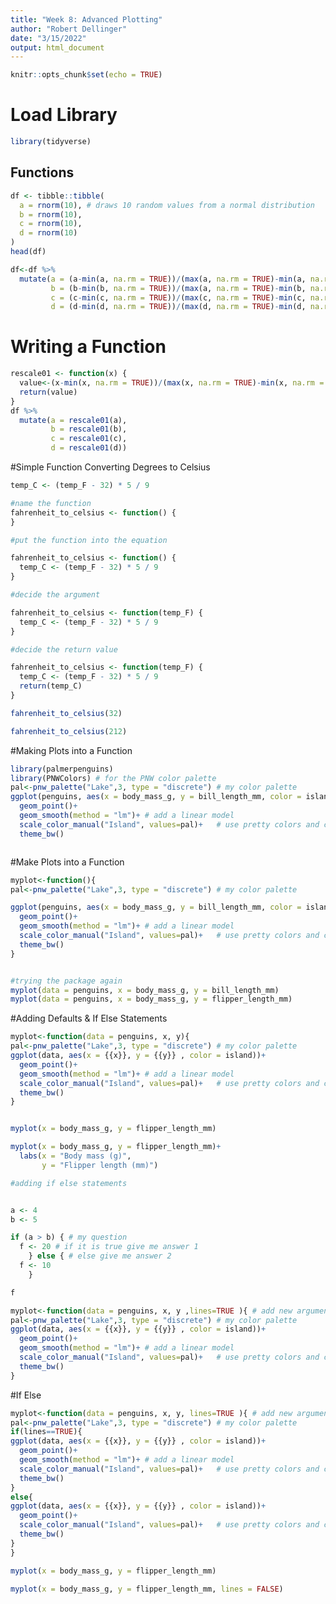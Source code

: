 ```yaml
---
title: "Week 8: Advanced Plotting"
author: "Robert Dellinger"
date: "3/15/2022"
output: html_document
---
```


```r
knitr::opts_chunk$set(echo = TRUE)
```

# Load Library

```r
library(tidyverse)
```

## Functions

```r

df <- tibble::tibble(
  a = rnorm(10), # draws 10 random values from a normal distribution
  b = rnorm(10),
  c = rnorm(10),
  d = rnorm(10)
)
head(df)

df<-df %>%
  mutate(a = (a-min(a, na.rm = TRUE))/(max(a, na.rm = TRUE)-min(a, na.rm = TRUE)),
         b = (b-min(b, na.rm = TRUE))/(max(a, na.rm = TRUE)-min(b, na.rm = TRUE)),
         c = (c-min(c, na.rm = TRUE))/(max(c, na.rm = TRUE)-min(c, na.rm = TRUE)),
         d = (d-min(d, na.rm = TRUE))/(max(d, na.rm = TRUE)-min(d, na.rm = TRUE)))

```

# Writing a Function
```r

rescale01 <- function(x) {
  value<-(x-min(x, na.rm = TRUE))/(max(x, na.rm = TRUE)-min(x, na.rm = TRUE))
  return(value)
}
df %>%
  mutate(a = rescale01(a),
         b = rescale01(b),
         c = rescale01(c),
         d = rescale01(d))

```

#Simple Function Converting Degrees to Celsius 

```r

temp_C <- (temp_F - 32) * 5 / 9

#name the function 
fahrenheit_to_celsius <- function() {
}

#put the function into the equation 

fahrenheit_to_celsius <- function() { 
  temp_C <- (temp_F - 32) * 5 / 9
}

#decide the argument 

fahrenheit_to_celsius <- function(temp_F) {
  temp_C <- (temp_F - 32) * 5 / 9 
}

#decide the return value 

fahrenheit_to_celsius <- function(temp_F) { 
  temp_C <- (temp_F - 32) * 5 / 9 
  return(temp_C)
}

fahrenheit_to_celsius(32)

fahrenheit_to_celsius(212)

```

#Making Plots into a Function

```r

library(palmerpenguins)
library(PNWColors) # for the PNW color palette 
pal<-pnw_palette("Lake",3, type = "discrete") # my color palette 
ggplot(penguins, aes(x = body_mass_g, y = bill_length_mm, color = island))+
  geom_point()+
  geom_smooth(method = "lm")+ # add a linear model
  scale_color_manual("Island", values=pal)+   # use pretty colors and change the legend title
  theme_bw()



```

#Make Plots into a Function 

```r

myplot<-function(){
pal<-pnw_palette("Lake",3, type = "discrete") # my color palette 

ggplot(penguins, aes(x = body_mass_g, y = bill_length_mm, color = island))+
  geom_point()+
  geom_smooth(method = "lm")+ # add a linear model
  scale_color_manual("Island", values=pal)+   # use pretty colors and change the legend title
  theme_bw()
}


#trying the package again 
myplot(data = penguins, x = body_mass_g, y = bill_length_mm)
myplot(data = penguins, x = body_mass_g, y = flipper_length_mm)


```


#Adding Defaults & If Else Statements 

```r

myplot<-function(data = penguins, x, y){
pal<-pnw_palette("Lake",3, type = "discrete") # my color palette 
ggplot(data, aes(x = {{x}}, y = {{y}} , color = island))+
  geom_point()+
  geom_smooth(method = "lm")+ # add a linear model
  scale_color_manual("Island", values=pal)+   # use pretty colors and change the legend title
  theme_bw()
}


myplot(x = body_mass_g, y = flipper_length_mm)

myplot(x = body_mass_g, y = flipper_length_mm)+
  labs(x = "Body mass (g)",
       y = "Flipper length (mm)")

#adding if else statements


a <- 4
b <- 5

if (a > b) { # my question
  f <- 20 # if it is true give me answer 1
    } else { # else give me answer 2
  f <- 10
    }

f

myplot<-function(data = penguins, x, y ,lines=TRUE ){ # add new argument for lines
pal<-pnw_palette("Lake",3, type = "discrete") # my color palette 
ggplot(data, aes(x = {{x}}, y = {{y}} , color = island))+
  geom_point()+
  geom_smooth(method = "lm")+ # add a linear model
  scale_color_manual("Island", values=pal)+   # use pretty colors and change the legend title
  theme_bw()
}


```


#If Else

```r

myplot<-function(data = penguins, x, y, lines=TRUE ){ # add new argument for lines
pal<-pnw_palette("Lake",3, type = "discrete") # my color palette 
if(lines==TRUE){
ggplot(data, aes(x = {{x}}, y = {{y}} , color = island))+
  geom_point()+
  geom_smooth(method = "lm")+ # add a linear model
  scale_color_manual("Island", values=pal)+   # use pretty colors and change the legend title
  theme_bw()
}
else{
ggplot(data, aes(x = {{x}}, y = {{y}} , color = island))+
  geom_point()+
  scale_color_manual("Island", values=pal)+   # use pretty colors and change the legend title
  theme_bw()
}
}

myplot(x = body_mass_g, y = flipper_length_mm)

myplot(x = body_mass_g, y = flipper_length_mm, lines = FALSE)


```




